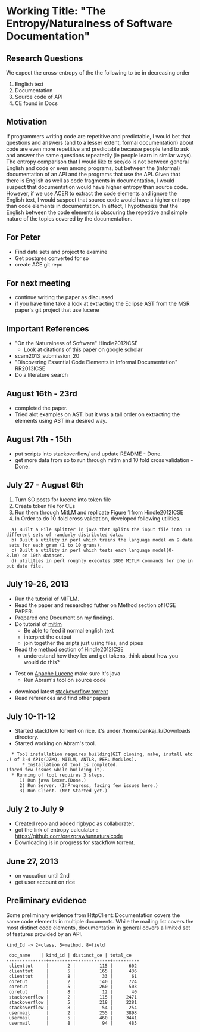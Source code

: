 =Working Title: "The Entropy/Naturalness of Software Documentation"=

==Research Questions==

We expect the cross-entropy of the the following to be in decreasing order

#English text
#Documentation
#Source code of API
#CE found in Docs

==Motivation==

If programmers writing code are repetitive and predictable, I would bet that
questions and answers (and to a lesser extent, formal documentation) about code
are even more repetitive and predictable because people tend to ask and answer
the same questions repeatedly (ie people learn in similar ways). The entropy
comparison that I would like to see/do is not between general English and code
or even among programs, but between the (informal) documentation of an API and
the programs that use the API. Given that there is English as well as code
fragments in documentation, I would suspect that documentation would have
higher entropy than source code. However, if we use ACER to extract the code
elements and ignore the English text, I would suspect that source code would
have a higher entropy than code elements in documentation. In effect, I
hypothesize that the English between the code elements is obscuring the
repetitive and simple nature of the topics covered by the documentation.

==For Peter==

* Find data sets and project to examine
* Get postgres converted for so
* create ACE git repo

==For next meeting==

* continue writing the paper as discussed
* if you have time take a look at extracting the Eclipse AST from the MSR paper's git project that use lucene




==Important References==

* "On the Naturalness of Software" Hindle2012ICSE
**Look at citations of this paper on google scholar
* scam2013_submission_20
* "Discovering Essential Code Elements in Informal Documentation" RR2013ICSE
* Do a literature search


== August 16th - 23rd==
* completed the paper.
* Tried alot examples on AST. but it was a tall order on extracting the elements using AST in a desired way. 


== August 7th - 15th ==
* put scripts into stackoverflow/ and update README - Done.
* get more data from so to run through mitlm and 10 fold cross validation - Done.


== July 27 - August 6th ==
# Turn SO posts for lucene into token file
# Create token file for CEs 
# Run them through MitLM and replicate Figure 1 from Hindle2012ICSE
# In Order to do 10-fold cross validation, developed following utilities.
   a) Built a File splitter in java that splits the input file into 10 different sets of randomly distributed data.
   b) Built a utility in perl which trains the language model on 9 data sets for each gram (1 to 10 grams).
   c) Built a utility in perl which tests each language model(0-8.lm) on 10th dataset.
   d) utilities in perl roughly executes 1800 MITLM commands for one input data file.

==July 19-26, 2013==

* Run the tutorial of MITLM.
* Read the paper and researched futher on Method section of ICSE PAPER.
* Prepared one Document on my findings.
* Do tutorial of [https://code.google.com/p/mitlm/wiki/Tutorial mitlm]
** Be able to feed it normal english text
** interpret the output
** join together the sripts just using files, and pipes
* Read the method section of Hindle2012ICSE
** underestand how they lex and get tokens, think about how you would do this?

*Test on [http://git.apache.org/ Apache Lucene] make sure it's java
** Run Abram's tool on source code

*download latest [http://www.clearbits.net/torrents/2141-jun-2013 stackoverflow torrent]
*Read references and find other papers



==July 10-11-12 ==
* Started stackflow torrent on rice. it's under /home/pankaj_k/Downloads directory.
* Started working on Abram's tool.
   * Tool installation requires building(GIT cloning, make, install etc.) of 3-4 APIs(JZMQ, MITLM, ANTLR, PERL Modules).
       * Installation of tool is completed.(faced few issues while building it).
   * Running of tool requires 3 steps.
      1) Run java lexer.(Done.)
      2) Run Server. (InProgress, facing few issues here.)
      3) Run Client. (Not Started yet.)


==July 2 to July 9==
* Created repo and added rigbypc as collaborater.
* got the link of entropy calculator : https://github.com/orezpraw/unnaturalcode
* Downloading is in progress for stackflow torrent.


==June 27, 2013==

*on vaccation until 2nd
*get user account on rice

==Preliminary evidence==

Some preliminary evidence from HttpClient: Documentation covers the
same code elements in multiple documents. While the mailing list
covers the most distinct code elements, documentation in general
covers a limited set of features provided by an API.

<pre>
kind_Id -> 2=class, 5=method, 8=field

 doc_name    | kind_id | distinct_ce | total_ce
---------------+---------+-------------+----------
 clienttut     |       2 |         115 |      602
 clienttut     |       5 |         165 |      436
 clienttut     |       8 |          33 |       61
 coretut       |       2 |         140 |      724
 coretut       |       5 |         260 |      503
 coretut       |       8 |          12 |       40
 stackoverflow |       2 |         115 |     2471
 stackoverflow |       5 |         218 |     2281
 stackoverflow |       8 |          54 |      254
 usermail      |       2 |         255 |     3898
 usermail      |       5 |         460 |     3441
 usermail      |       8 |          94 |      485
</pre>

